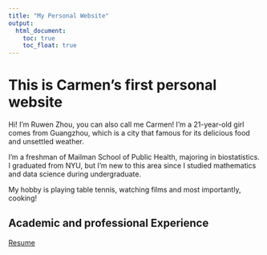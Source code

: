 ```yaml
---
title: "My Personal Website"
output: 
  html_document:
    toc: true
    toc_float: true
---
```


# This is Carmen's first personal website

Hi! I'm Ruwen Zhou, you can also call me Carmen!
I'm a 21-year-old girl comes from Guangzhou, which is a city that famous for its delicious food and unsettled weather.

I'm a freshman of Mailman School of Public Health, majoring in biostatistics.
I graduated from NYU, but I'm new to this area since I studied mathematics and data science during undergraduate.

My hobby is playing table tennis, watching films and most importantly, cooking!


## Academic and professional Experience

[Resume](about.html)




